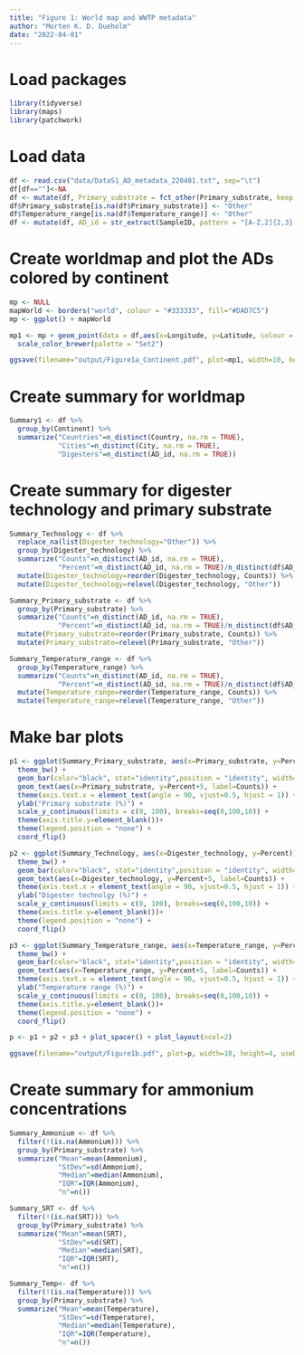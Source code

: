 ```yaml
---
title: "Figure 1: World map and WWTP metadata"
author: "Morten K. D. Dueholm"
date: "2022-04-01"
---
```


# Load packages
```r
library(tidyverse)
library(maps)
library(patchwork)
```

# Load data
```r
df <- read.csv("data/DataS1_AD_metadata_220401.txt", sep="\t")
df[df==""]<-NA
df <- mutate(df, Primary_substrate = fct_other(Primary_substrate, keep = c("Food waste","Industrial","Manure","Wastewater sludge", "Other")))
df$Primary_substrate[is.na(df$Primary_substrate)] <- "Other"
df$Temperature_range[is.na(df$Temperature_range)] <- "Other"
df <- mutate(df, AD_id = str_extract(SampleID, pattern = "[A-Z,2]{2,3}-[0-9]{2}"))
```

# Create worldmap and plot the ADs colored by continent 
```r
mp <- NULL
mapWorld <- borders("world", colour = "#333333", fill="#DAD7C5")
mp <- ggplot() + mapWorld

mp1 <- mp + geom_point(data = df,aes(x=Longitude, y=Latitude, colour = Continent), size=2) +
  scale_color_brewer(palette = "Set2")

ggsave(filename="output/Figure1a_Continent.pdf", plot=mp1, width=10, height=5, useDingbats=FALSE, limitsize=FALSE)
```

# Create summary for worldmap
```r
Summary1 <- df %>%
  group_by(Continent) %>%
  summarize("Countries"=n_distinct(Country, na.rm = TRUE),
            "Cities"=n_distinct(City, na.rm = TRUE),
            "Digesters"=n_distinct(AD_id, na.rm = TRUE))
```

# Create summary for digester technology and primary substrate
```r
Summary_Technology <- df %>%
  replace_na(list(Digester_technology="Other")) %>%
  group_by(Digester_technology) %>%
  summarize("Counts"=n_distinct(AD_id, na.rm = TRUE),
            "Percent"=n_distinct(AD_id, na.rm = TRUE)/n_distinct(df$AD_id, na.rm = TRUE)*100) %>%
  mutate(Digester_technology=reorder(Digester_technology, Counts)) %>%
  mutate(Digester_technology=relevel(Digester_technology, "Other"))

Summary_Primary_substrate <- df %>%
  group_by(Primary_substrate) %>%
  summarize("Counts"=n_distinct(AD_id, na.rm = TRUE),
            "Percent"=n_distinct(AD_id, na.rm = TRUE)/n_distinct(df$AD_id, na.rm = TRUE)*100)  %>%
  mutate(Primary_substrate=reorder(Primary_substrate, Counts)) %>%
  mutate(Primary_substrate=relevel(Primary_substrate, "Other"))

Summary_Temperature_range <- df %>%
  group_by(Temperature_range) %>%
  summarize("Counts"=n_distinct(AD_id, na.rm = TRUE),
            "Percent"=n_distinct(AD_id, na.rm = TRUE)/n_distinct(df$AD_id, na.rm = TRUE)*100)  %>%
  mutate(Temperature_range=reorder(Temperature_range, Counts)) %>%
  mutate(Temperature_range=relevel(Temperature_range, "Other"))
```

# Make bar plots
```r
p1 <- ggplot(Summary_Primary_substrate, aes(x=Primary_substrate, y=Percent)) +
  theme_bw() +
  geom_bar(color="black", stat="identity",position = "identity", width=0.8, fill="#66c2a5") +
  geom_text(aes(x=Primary_substrate, y=Percent+5, label=Counts)) +
  theme(axis.text.x = element_text(angle = 90, vjust=0.5, hjust = 1)) +
  ylab("Primary substrate (%)") +
  scale_y_continuous(limits = c(0, 100), breaks=seq(0,100,10)) +
  theme(axis.title.y=element_blank())+
  theme(legend.position = "none") +
  coord_flip()

p2 <- ggplot(Summary_Technology, aes(x=Digester_technology, y=Percent)) +
  theme_bw() +
  geom_bar(color="black", stat="identity",position = "identity", width=0.8, fill="#fc8d62") +
  geom_text(aes(x=Digester_technology, y=Percent+5, label=Counts)) +
  theme(axis.text.x = element_text(angle = 90, vjust=0.5, hjust = 1)) +
  ylab("Digester technolgy (%)") +
  scale_y_continuous(limits = c(0, 100), breaks=seq(0,100,10)) +
  theme(axis.title.y=element_blank())+
  theme(legend.position = "none") +
  coord_flip()

p3 <- ggplot(Summary_Temperature_range, aes(x=Temperature_range, y=Percent)) +
  theme_bw() +
  geom_bar(color="black", stat="identity",position = "identity", width=0.8, fill="#8da0cb") +
  geom_text(aes(x=Temperature_range, y=Percent+5, label=Counts)) +
  theme(axis.text.x = element_text(angle = 90, vjust=0.5, hjust = 1)) +
  ylab("Temperature range (%)") +
  scale_y_continuous(limits = c(0, 100), breaks=seq(0,100,10)) +
  theme(axis.title.y=element_blank())+
  theme(legend.position = "none") +
  coord_flip()

p <- p1 + p2 + p3 + plot_spacer() + plot_layout(ncol=2)

ggsave(filename="output/Figure1b.pdf", plot=p, width=10, height=4, useDingbats=FALSE, limitsize=FALSE)
```

# Create summary for ammonium concentrations
```r
Summary_Ammonium <- df %>%
  filter(!(is.na(Ammonium))) %>%
  group_by(Primary_substrate) %>%
  summarize("Mean"=mean(Ammonium),
            "StDev"=sd(Ammonium),
            "Median"=median(Ammonium),
            "IQR"=IQR(Ammonium),
            "n"=n())

Summary_SRT <- df %>%
  filter(!(is.na(SRT))) %>%
  group_by(Primary_substrate) %>%
  summarize("Mean"=mean(SRT),
            "StDev"=sd(SRT),
            "Median"=median(SRT),
            "IQR"=IQR(SRT),
            "n"=n())

Summary_Temp<- df %>%
  filter(!(is.na(Temperature))) %>%
  group_by(Primary_substrate) %>%
  summarize("Mean"=mean(Temperature),
            "StDev"=sd(Temperature),
            "Median"=median(Temperature),
            "IQR"=IQR(Temperature),
            "n"=n())


```

